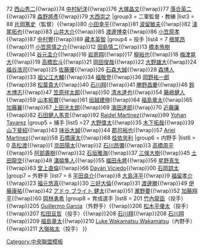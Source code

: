 {{Navbox
|name =中日龍球團球員名單
|state = <includeonly>collapsed</includeonly>
|title = [[中日龍|<span style="color:#fff">中日龍球員名單</span>]] 2022
|groupstyle = background:#006; color:#fff;
|titlestyle = background:#009; color:#fff; 
|group1 = 監督
|list1 = 73 [[立浪和義]]
|group2 = 一軍教練
|list2 = 71 [[荒木雅博]]{{!wrap}}72 [[西山秀二]]{{!wrap}}74 [[中村紀洋]]{{!wrap}}76 [[大塚晶文]]{{!wrap}}77 [[落合英二]]{{!wrap}}78 [[森野將彥]]{{!wrap}}79 [[大西崇之]]
|group3 = 二軍監督・教練
|list3 = 88 [[片岡篤史]]（監督）{{!wrap}}80 [[小田幸平]]{{!wrap}}81 [[波留敏夫]]{{!wrap}}82 [[淺尾拓也]]{{!wrap}}83 [[山井大介]]{{!wrap}}85 [[渡邊博幸]]{{!wrap}}86 [[小笠原孝]]{{!wrap}}87 [[中村豐 (棒球選手)|中村豐]]{{!wrap}}89 [[藏本英智]]
|group4 = 投手
|list4 = 7 [[根尾昂]]{{!wrap}}11 [[小笠原慎之介]]{{!wrap}}12 [[田島慎二]]{{!wrap}}13 [[橋本侑樹]]{{!wrap}}14 [[谷元圭介]]{{!wrap}}16 [[岩嵜翔]]{{!wrap}}17 [[柳裕也]]{{!wrap}}18 [[梅津晃大]]{{!wrap}}19 [[高橋宏斗]]{{!wrap}}21 [[岡田俊哉]]{{!wrap}}22 [[大野雄大]]{{!wrap}}24 [[福谷浩司]]{{!wrap}}25 [[佐藤優]]{{!wrap}}26 [[石森大誠]]{{!wrap}}28 [[森博人]]{{!wrap}}33 [[祖父江大輔]]{{!wrap}}34 [[福敬登]]{{!wrap}}36 [[岡野祐一郎]]{{!wrap}}38 [[松葉貴大]]{{!wrap}}40 [[石川翔]]{{!wrap}}41 [[勝野昌慶]]{{!wrap}}46 [[鈴木博志]]{{!wrap}}47 [[笠原祥太郎]]{{!wrap}}50 [[清水達也 (棒球選手)|清水達也]]{{!wrap}}54 [[藤嶋健人]]{{!wrap}}59 [[山本拓實]]{{!wrap}}61 [[垣越建伸]]{{!wrap}}64 [[福島章太]]{{!wrap}}65 [[加藤翼]]{{!wrap}}67 [[上田洸太朗]]{{!wrap}}69 [[濱田達郎]]{{!wrap}}70 [[近藤廉]]{{!wrap}}82 [[石田健人馬克]]{{!wrap}}92 [[Raidel Martinez]]{{!wrap}}99 [[Yohan Tavarez]]
|group5 = 捕手
|list5 =27 [[大野獎太]]{{!wrap}}35 [[木下拓哉]]{{!wrap}}39 [[山下斐紹]]{{!wrap}}43 [[味谷大誠]]{{!wrap}}44 [[郡司裕也]]{{!wrap}}57 [[Ariel Martinez]]{{!wrap}}58 [[石橋康太]]{{!wrap}}68 [[桂依央利]]
|group6 = 内野手
|list6 = 0 [[高松渡]]{{!wrap}}1 [[京田陽太]]{{!wrap}}2 [[石川昂彌]]{{!wrap}}3 [[高橋周平]]{{!wrap}}5 [[阿部壽樹]]{{!wrap}}32 [[石垣雅海]]{{!wrap}}37 [[三俁大樹]]{{!wrap}}45 [[土田龍空]]{{!wrap}}48 [[溝脇隼人]]{{!wrap}}55 [[福田永將]]{{!wrap}}56 [[星野真生]]{{!wrap}}63 [[堂上直倫]]{{!wrap}}66 [[達揚·維西耶多|Dayán Viciedo]]{{!wrap}}00 [[石岡諒太]]
|group7 = 外野手
|list7 = 6 [[平田良介]]{{!wrap}}8 [[大島洋平]]{{!wrap}}9 [[福留孝介]]{{!wrap}}23 [[福元悠真]]{{!wrap}}30 [[三好大倫]]{{!wrap}}31 [[渡邊勝]]{{!wrap}}49 [[伊藤康祐]]{{!wrap}}42 [[アドゥ ブライト 健太]]{{!wrap}}51 [[瀧野要]]{{!wrap}}52 [[加藤翔平]]{{!wrap}}60 [[岡林勇希]]
|group8 = 育成選手
|list8 = 201 [[竹內龍臣]]（投手）{{!wrap}}205 [[Guillermo Garcia]]（外野手）{{!wrap}}206 [[松木平優太]]（投手）{{!wrap}}207 [[松田亘哲]]（投手）{{!wrap}}208 [[石川翔]]{{!wrap}}208 [[石川翔]]{{!wrap}}209 [[福島章太]]{{!wrap}}210 [[Luke Wakamatsu Wakamatsu]]（內野手）{{!wrap}}211 [[大嶺祐太]]（投手）
}}<noinclude>
[[Category:中央聯盟模板]]
</noinclude>